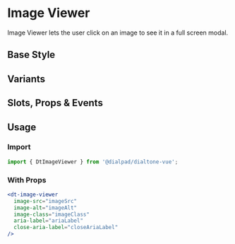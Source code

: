 
# Image Viewer

<Subtitle>
  Image Viewer lets the user click on an image to see it in a full screen modal.
</Subtitle>

## Base Style

<Canvas>
  <Story id="components-image-viewer--default" />
</Canvas>

## Variants

<Canvas>
  <Story id="components-image-viewer--variants" />
</Canvas>

## Slots, Props & Events

<ArgsTable story={PRIMARY_STORY} />

## Usage

### Import

```jsx
import { DtImageViewer } from '@dialpad/dialtone-vue';
```

### With Props

```jsx
<dt-image-viewer
  image-src="imageSrc"
  image-alt="imageAlt"
  image-class="imageClass"
  aria-label="ariaLabel"
  close-aria-label="closeAriaLabel"
/>
```
